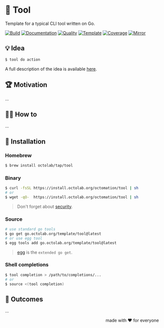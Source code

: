 # 🧩 Tool

Template for a typical CLI tool written on Go.

[![Build][build.icon]][build.page]
[![Documentation][docs.icon]][docs.page]
[![Quality][quality.icon]][quality.page]
[![Template][template.icon]][template.page]
[![Coverage][coverage.icon]][coverage.page]
[![Mirror][mirror.icon]][mirror.page]

## 💡 Idea

```bash
$ tool do action
```

A full description of the idea is available [here][design.page].

## 🏆 Motivation

...

## 🤼‍♂️ How to

...

## 🧩 Installation

### Homebrew

```bash
$ brew install octolab/tap/tool
```

### Binary

```bash
$ curl -fsSL https://install.octolab.org/octomation/tool | sh
# or
$ wget -qO-  https://install.octolab.org/octomation/tool | sh
```

> Don't forget about [security](https://www.idontplaydarts.com/2016/04/detecting-curl-pipe-bash-server-side/).

### Source

```bash
# use standard go tools
$ go get go.octolab.org/template/tool@latest
# or use egg tool
$ egg tools add go.octolab.org/template/tool@latest
```

> [egg][] is the `extended go get`.

### Shell completions

```bash
$ tool completion > /path/to/completions/...
# or
$ source <(tool completion)
```

## 🤲 Outcomes

...

<p align="right">made with ❤️ for everyone</p>

[awesome.icon]:     https://awesome.re/mentioned-badge.svg
[build.page]:       https://github.com/octomation/go-tool/actions/workflows/ci.yml
[build.icon]:       https://github.com/octomation/go-tool/actions/workflows/ci.yml/badge.svg
[coverage.page]:    https://codeclimate.com/github/octomation/go-tool/test_coverage
[coverage.icon]:    https://api.codeclimate.com/v1/badges/8491ba0aada439d2df0c/test_coverage
[design.page]:      https://www.notion.so/33715348cc114ea79dd350a25d16e0b0
[docs.page]:        https://pkg.go.dev/go.octolab.org/template/tool
[docs.icon]:        https://img.shields.io/badge/docs-pkg.go.dev-blue
[mirror.page]:      https://bitbucket.org/kamilsk/go-tool
[mirror.icon]:      https://img.shields.io/badge/mirror-bitbucket-blue
[promo.page]:       https://github.com/octomation/go-tool
[quality.page]:     https://goreportcard.com/report/go.octolab.org/template/tool
[quality.icon]:     https://goreportcard.com/badge/go.octolab.org/template/tool
[template.page]:    https://github.com/octomation/go-tool
[template.icon]:    https://img.shields.io/badge/template-go--tool-blue

[egg]:              https://github.com/kamilsk/egg
